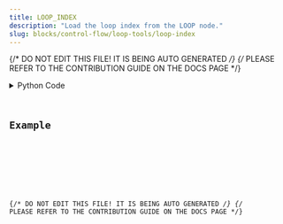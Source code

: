 ```yaml
---
title: LOOP_INDEX
description: "Load the loop index from the LOOP node."
slug: blocks/control-flow/loop-tools/loop-index
---
```


{/* DO NOT EDIT THIS FILE! IT IS BEING AUTO GENERATED */}
{/* PLEASE REFER TO THE CONTRIBUTION GUIDE ON THE DOCS PAGE */}


<PythonDocsDisplay docstring={docstring} />
<details>
<summary>Python Code</summary>



<Code code={pythonCode} lang="py" wrap theme="dracula" />

[Find this Flojoy Block on GitHub](https://github.com/flojoy-ai/blocks/blob/main/blocks/CONTROL_FLOW/LOOP_TOOLS/LOOP_INDEX/LOOP_INDEX.py)

</details>

## Example


<GetHelpWidget />


<AppDisplay app={app} blockName="LOOP_INDEX" client:visible />


<Example />

{/* DO NOT EDIT THIS FILE! IT IS BEING AUTO GENERATED */}
{/* PLEASE REFER TO THE CONTRIBUTION GUIDE ON THE DOCS PAGE */}

